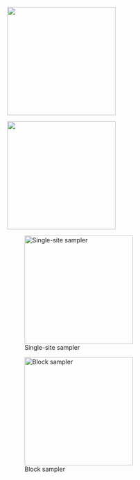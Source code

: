 ::: {layout-nrow="2"}
![](images/E6_no_burn_beta_acf_single.jpg){fig-align="center" width="250"}

![](images/E6_no_burn_beta_acf_joint.jpg){fig-align="center" width="250"}

![Single-site sampler](images/E6_no_burn_beta_tp_single.jpg){fig-align="center" width="250"}

![Block sampler](images/E6_no_burn_beta_tp_joint.jpg){fig-align="center" width="250"}
:::
